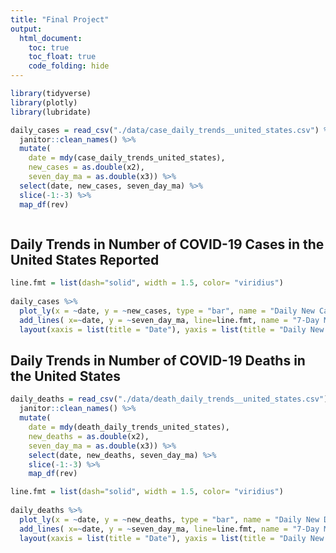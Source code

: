 ```yaml
---
title: "Final Project"
output: 
  html_document:
    toc: true
    toc_float: true
    code_folding: hide
---
```



```r
library(tidyverse)
library(plotly)
library(lubridate)
```

```r

daily_cases = read_csv("./data/case_daily_trends__united_states.csv") %>% 
  janitor::clean_names() %>% 
  mutate(
    date = mdy(case_daily_trends_united_states),
    new_cases = as.double(x2),
    seven_day_ma = as.double(x3)) %>% 
  select(date, new_cases, seven_day_ma) %>% 
  slice(-1:-3) %>% 
  map_df(rev) 



```

## Daily Trends in Number of COVID-19 Cases in the United States Reported

```r
line.fmt = list(dash="solid", width = 1.5, color= "viridius")
 
daily_cases %>% 
  plot_ly(x = ~date, y = ~new_cases, type = "bar", name = "Daily New Cases") %>% 
  add_lines( x=~date, y = ~seven_day_ma, line=line.fmt, name = "7-Day Moving Average") %>% 
  layout(xaxis = list(title = "Date"), yaxis = list(title = "Daily New Cases"))
```

## Daily Trends in Number of COVID-19 Deaths in the United States 
```r
daily_deaths = read_csv("./data/death_daily_trends__united_states.csv") %>%
  janitor::clean_names() %>% 
  mutate(
    date = mdy(death_daily_trends_united_states),
    new_deaths = as.double(x2),
    seven_day_ma = as.double(x3)) %>% 
    select(date, new_deaths, seven_day_ma) %>% 
    slice(-1:-3) %>% 
    map_df(rev)
```

```r
line.fmt = list(dash="solid", width = 1.5, color= "viridius")
 
daily_deaths %>% 
  plot_ly(x = ~date, y = ~new_deaths, type = "bar", name = "Daily New Deaths") %>% 
  add_lines( x=~date, y = ~seven_day_ma, line=line.fmt, name = "7-Day Moving Average") %>% 
  layout(xaxis = list(title = "Date"), yaxis = list(title = "Daily New Deaths"))
```










